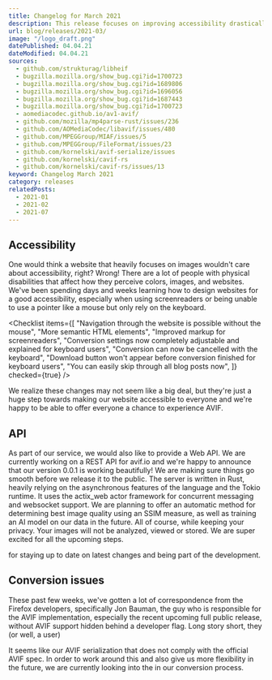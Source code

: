 ```yaml
---
title: Changelog for March 2021
description: This release focuses on improving accessibility drastically.
url: blog/releases/2021-03/
image: "/logo_draft.png"
datePublished: 04.04.21
dateModified: 04.04.21
sources:
  - github.com/strukturag/libheif
  - bugzilla.mozilla.org/show_bug.cgi?id=1700723
  - bugzilla.mozilla.org/show_bug.cgi?id=1689806
  - bugzilla.mozilla.org/show_bug.cgi?id=1696056
  - bugzilla.mozilla.org/show_bug.cgi?id=1687443
  - bugzilla.mozilla.org/show_bug.cgi?id=1700723
  - aomediacodec.github.io/av1-avif/
  - github.com/mozilla/mp4parse-rust/issues/236
  - github.com/AOMediaCodec/libavif/issues/480
  - github.com/MPEGGroup/MIAF/issues/5
  - github.com/MPEGGroup/FileFormat/issues/23
  - github.com/kornelski/avif-serialize/issues
  - github.com/kornelski/cavif-rs
  - github.com/kornelski/cavif-rs/issues/13
keyword: Changelog March 2021
category: releases
relatedPosts:
  - 2021-01
  - 2021-02
  - 2021-07
---
```


## Accessibility

One would think a website that heavily focuses on images wouldn't care about accessibility, right? Wrong! There are a lot of people with physical disabilities that affect how they perceive colors, images, and websites. We've been spending days and weeks learning how to design websites for a good accessibility, especially when using screenreaders or being unable to use a pointer like a mouse but only rely on the keyboard.

<Checklist
  items={[
    "Navigation through the website is possible without the mouse",
    "More semantic HTML elements",
    "Improved markup for screenreaders",
    "Conversion settings now completely adjustable and explained for keyboard users",
    "Conversion can now be cancelled with the keyboard",
    "Download button won't appear before conversion finished for keyboard users",
    "You can easily skip through all blog posts now",
  ]}
  checked={true}
/>

We realize these changes may not seem like a big deal, but they're just a huge step towards making our website accessible to everyone and we're happy to be able to offer everyone a chance to experience AVIF.

## API

As part of our service, we would also like to provide a Web API. We are currently working on a REST API for avif.io and we're happy to announce that our version 0.0.1 is working beautifully! We are making sure things go smooth before we release it to the public. The server is written in Rust, heavily relying on the asynchronous features of the language and the Tokio runtime. It uses the actix_web actor framework for concurrent messaging and websocket support. We are planning to offer an automatic method for determining best image quality using an SSIM measure, as well as training an AI model on our data in the future. All of course, while keeping your privacy. Your images will not be analyzed, viewed or stored. We are super excited for all the upcoming steps.

<Link text="Join our Discord" href="discord.com/invite/6w42YpF5hm" />
for staying up to date on latest changes and being part of the development.

## Conversion issues

These past few weeks, we've gotten a lot of correspondence from the Firefox developers, specifically Jon Bauman, the guy who is responsible for the AVIF implementation, especially the recent upcoming full public release, without AVIF support hidden behind a developer flag. Long story short, they (or well, a user)

<Link
  text="experienced a few bugs when it comes to our converter."
  href="bugzilla.mozilla.org/show_bug.cgi?id=1700723"
  ext
/>
It seems like our AVIF serialization
<Link
  text="is running with a third party dependency"
  href="github.com/mozilla/mp4parse-rust/issues/236"
  ext
/>
that does not comply with the official AVIF spec. In order to work around this and
also give us more flexibility in the future, we are currently looking into the
<Link
  text="inclusion of libheif"
  href="https://github.com/strukturag/libheif"
/>
in our conversion process.
